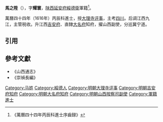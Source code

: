 '''馬之陞'''（{{bd|?||?|}}），字'''耀寰'''，[[陕西|陕西]][[延安府|延安府]][[綏德縣|綏德衛]]軍籍<ref>《萬曆四十四年丙辰科進士序齒録》</ref>。

萬曆四十四年（1616年）丙辰科進士，授[[大理寺评事|大理寺评事]]，主考[[四川|四川]]。后调江西九江，主管税收。升江西[[吉安府|吉安府]]、直隸[[大名府|大名府]]知府，擢山西副使，分巡冀宁道。

==引用==
{{reflist}}

==參考文獻==
*《山西通志》
*《崇禎長編》

{{萬曆四十四年丙辰科殿試金榜}}
{{DEFAULTSORT:Ma马}}
[[Category:马姓|Category:马姓]]
[[Category:綏德人|Category:綏德人]]
[[Category:明朝大理寺评事|Category:明朝大理寺评事]]
[[Category:明朝吉安府知府|Category:明朝吉安府知府]]
[[Category:明朝大名府知府|Category:明朝大名府知府]]
[[Category:明朝山西按察司副使|Category:明朝山西按察司副使]]
[[Category:軍籍進士|Category:軍籍進士]]
